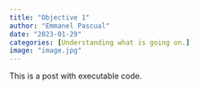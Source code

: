 ```yaml
---
title: "Objective 1"
author: "Emmanel Pascual"
date: "2023-01-29"
categories: [Understanding what is going on.]
image: "image.jpg"
---
```


This is a post with executable code.

``` 1+1

```
